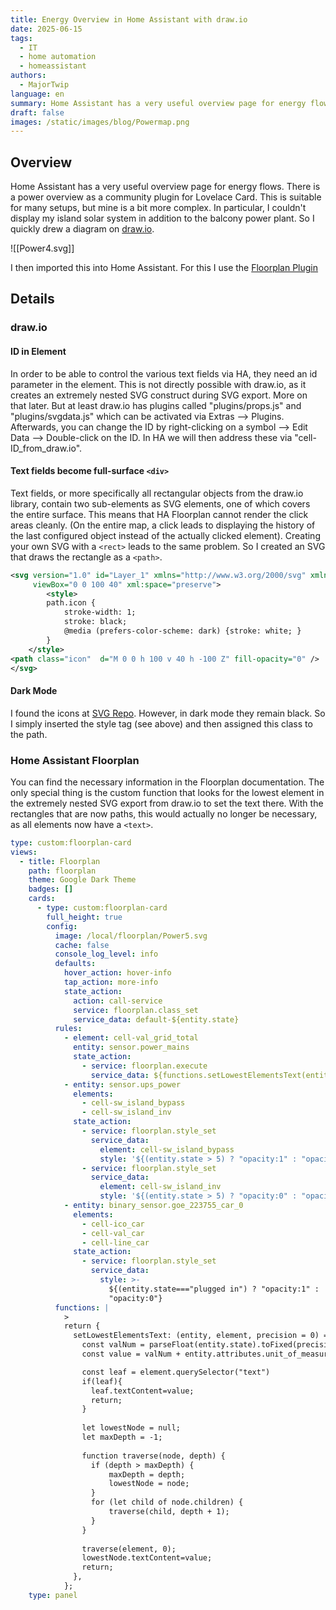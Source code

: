 ```yaml
---
title: Energy Overview in Home Assistant with draw.io
date: 2025-06-15
tags:
  - IT
  - home automation
  - homeassistant
authors:
  - MajorTwip
language: en
summary: Home Assistant has a very useful overview page for energy flows. There is a power overview as a community plugin for Lovelace Card. This is suitable for many setups, but mine is a bit more complex.
draft: false
images: /static/images/blog/Powermap.png
---
```

## Overview 
Home Assistant has a very useful overview page for energy flows. There is a power overview as a community plugin for Lovelace Card. This is suitable for many setups, but mine is a bit more complex. In particular, I couldn't display my island solar system in addition to the balcony power plant. So I quickly drew a diagram on [draw.io](https://draw.io).

![[Power4.svg]]

I then imported this into Home Assistant. For this I use the [Floorplan Plugin](https://experiencelovelace.github.io/ha-floorplan/)

## Details
### draw.io
#### ID in Element
In order to be able to control the various text fields via HA, they need an id parameter in the element. This is not directly possible with draw.io, as it creates an extremely nested SVG construct during SVG export. More on that later. But at least draw.io has plugins called "plugins/props.js" and "plugins/svgdata.js" which can be activated via Extras --> Plugins.
Afterwards, you can change the ID by right-clicking on a symbol --> Edit Data --> Double-click on the ID. In HA we will then address these via "cell-ID_from_draw.io".

#### Text fields become full-surface ```<div>```
Text fields, or more specifically all rectangular objects from the draw.io library, contain two sub-elements as SVG elements, one of which covers the entire surface. This means that HA Floorplan cannot render the click areas cleanly. (On the entire map, a click leads to displaying the history of the last configured object instead of the actually clicked element). Creating your own SVG with a ```<rect>``` leads to the same problem.
So I created an SVG that draws the rectangle as a ```<path>```.
```xml
<svg version="1.0" id="Layer_1" xmlns="http://www.w3.org/2000/svg" xmlns:xlink="http://www.w3.org/1999/xlink" 
	 viewBox="0 0 100 40" xml:space="preserve">
	    <style>
        path.icon {
            stroke-width: 1;
            stroke: black;
			@media (prefers-color-scheme: dark) {stroke: white; }
        }
    </style>
<path class="icon"  d="M 0 0 h 100 v 40 h -100 Z" fill-opacity="0" />
</svg>
```

#### Dark Mode
I found the icons at [SVG Repo](https://www.svgrepo.com/svg/2917/solar-panels-couple-in-sunlight). However, in dark mode they remain black. So I simply inserted the style tag (see above) and then assigned this class to the path.

### Home Assistant Floorplan
You can find the necessary information in the Floorplan documentation. The only special thing is the custom function that looks for the lowest element in the extremely nested SVG export from draw.io to set the text there. With the rectangles that are now paths, this would actually no longer be necessary, as all elements now have a ```<text>```.
```yaml
type: custom:floorplan-card
views:
  - title: Floorplan
    path: floorplan
    theme: Google Dark Theme
    badges: []
    cards:
      - type: custom:floorplan-card
        full_height: true
        config:
          image: /local/floorplan/Power5.svg
          cache: false
          console_log_level: info
          defaults:
            hover_action: hover-info
            tap_action: more-info
            state_action:
              action: call-service
              service: floorplan.class_set
              service_data: default-${entity.state}
          rules:
            - element: cell-val_grid_total
              entity: sensor.power_mains
              state_action:
                - service: floorplan.execute
                  service_data: ${functions.setLowestElementsText(entity, element)};
            - entity: sensor.ups_power
              elements:
                - cell-sw_island_bypass
                - cell-sw_island_inv
              state_action:
                - service: floorplan.style_set
                  service_data:
                    element: cell-sw_island_bypass
                    style: '${(entity.state > 5) ? "opacity:1" : "opacity:0"}'
                - service: floorplan.style_set
                  service_data:
                    element: cell-sw_island_inv
                    style: '${(entity.state > 5) ? "opacity:0" : "opacity:1"}'
            - entity: binary_sensor.goe_223755_car_0
              elements:
                - cell-ico_car
                - cell-val_car
                - cell-line_car
              state_action:
                - service: floorplan.style_set
                  service_data:
                    style: >-
                      ${(entity.state==="plugged in") ? "opacity:1" :
                      "opacity:0"}
          functions: |
            >
            return {
              setLowestElementsText: (entity, element, precision = 0) => {
                const valNum = parseFloat(entity.state).toFixed(precision)
                const value = valNum + entity.attributes.unit_of_measurement

                const leaf = element.querySelector("text")
                if(leaf){
                  leaf.textContent=value;
                  return; 
                }
                
                let lowestNode = null;
                let maxDepth = -1;
                
                function traverse(node, depth) {
                  if (depth > maxDepth) {
                      maxDepth = depth;
                      lowestNode = node;
                  }
                  for (let child of node.children) {
                      traverse(child, depth + 1);
                  }
                }
                
                traverse(element, 0);
                lowestNode.textContent=value;
                return; 
              },
            };
    type: panel

```